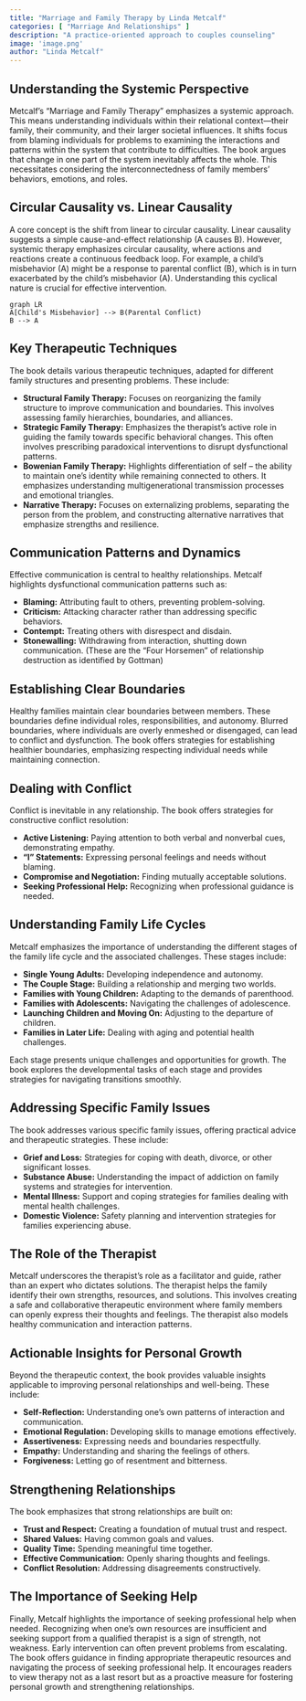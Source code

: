 ```yaml
---
title: "Marriage and Family Therapy by Linda Metcalf"
categories: [ "Marriage And Relationships" ]
description: "A practice-oriented approach to couples counseling"
image: 'image.png'
author: "Linda Metcalf"
---
```

## Understanding the Systemic Perspective

Metcalf's "Marriage and Family Therapy" emphasizes a systemic approach. This means understanding individuals within their relational context—their family, their community, and their larger societal influences.  It shifts focus from blaming individuals for problems to examining the interactions and patterns within the system that contribute to difficulties.  The book argues that change in one part of the system inevitably affects the whole. This necessitates considering the interconnectedness of family members' behaviors, emotions, and roles.


## Circular Causality vs. Linear Causality

A core concept is the shift from linear to circular causality.  Linear causality suggests a simple cause-and-effect relationship (A causes B).  However, systemic therapy emphasizes circular causality, where actions and reactions create a continuous feedback loop.  For example, a child's misbehavior (A) might be a response to parental conflict (B), which is in turn exacerbated by the child's misbehavior (A).  Understanding this cyclical nature is crucial for effective intervention.

```mermaid
graph LR
A[Child's Misbehavior] --> B(Parental Conflict)
B --> A
```

## Key Therapeutic Techniques

The book details various therapeutic techniques, adapted for different family structures and presenting problems.  These include:

* **Structural Family Therapy:**  Focuses on reorganizing the family structure to improve communication and boundaries. This involves assessing family hierarchies, boundaries, and alliances.
* **Strategic Family Therapy:**  Emphasizes the therapist's active role in guiding the family towards specific behavioral changes.  This often involves prescribing paradoxical interventions to disrupt dysfunctional patterns.
* **Bowenian Family Therapy:**  Highlights differentiation of self – the ability to maintain one's identity while remaining connected to others.  It emphasizes understanding multigenerational transmission processes and emotional triangles.
* **Narrative Therapy:**  Focuses on externalizing problems, separating the person from the problem, and constructing alternative narratives that emphasize strengths and resilience.

## Communication Patterns and Dynamics

Effective communication is central to healthy relationships.  Metcalf highlights dysfunctional communication patterns such as:

* **Blaming:**  Attributing fault to others, preventing problem-solving.
* **Criticism:**  Attacking character rather than addressing specific behaviors.
* **Contempt:**  Treating others with disrespect and disdain.
* **Stonewalling:**  Withdrawing from interaction, shutting down communication. (These are the "Four Horsemen" of relationship destruction as identified by Gottman)


## Establishing Clear Boundaries

Healthy families maintain clear boundaries between members. These boundaries define individual roles, responsibilities, and autonomy.  Blurred boundaries, where individuals are overly enmeshed or disengaged, can lead to conflict and dysfunction.  The book offers strategies for establishing healthier boundaries, emphasizing respecting individual needs while maintaining connection.

##  Dealing with Conflict

Conflict is inevitable in any relationship.  The book offers strategies for constructive conflict resolution:

* **Active Listening:**  Paying attention to both verbal and nonverbal cues, demonstrating empathy.
* **"I" Statements:**  Expressing personal feelings and needs without blaming.
* **Compromise and Negotiation:**  Finding mutually acceptable solutions.
* **Seeking Professional Help:**  Recognizing when professional guidance is needed.


##  Understanding Family Life Cycles

Metcalf emphasizes the importance of understanding the different stages of the family life cycle and the associated challenges.  These stages include:

* **Single Young Adults:**  Developing independence and autonomy.
* **The Couple Stage:**  Building a relationship and merging two worlds.
* **Families with Young Children:**  Adapting to the demands of parenthood.
* **Families with Adolescents:**  Navigating the challenges of adolescence.
* **Launching Children and Moving On:**  Adjusting to the departure of children.
* **Families in Later Life:**  Dealing with aging and potential health challenges.

Each stage presents unique challenges and opportunities for growth. The book explores the developmental tasks of each stage and provides strategies for navigating transitions smoothly.


##  Addressing Specific Family Issues

The book addresses various specific family issues, offering practical advice and therapeutic strategies.  These include:

* **Grief and Loss:**  Strategies for coping with death, divorce, or other significant losses.
* **Substance Abuse:**  Understanding the impact of addiction on family systems and strategies for intervention.
* **Mental Illness:**  Support and coping strategies for families dealing with mental health challenges.
* **Domestic Violence:**  Safety planning and intervention strategies for families experiencing abuse.


## The Role of the Therapist

Metcalf underscores the therapist's role as a facilitator and guide, rather than an expert who dictates solutions.  The therapist helps the family identify their own strengths, resources, and solutions.  This involves creating a safe and collaborative therapeutic environment where family members can openly express their thoughts and feelings. The therapist also models healthy communication and interaction patterns.


##  Actionable Insights for Personal Growth

Beyond the therapeutic context, the book provides valuable insights applicable to improving personal relationships and well-being.  These include:

* **Self-Reflection:**  Understanding one's own patterns of interaction and communication.
* **Emotional Regulation:**  Developing skills to manage emotions effectively.
* **Assertiveness:**  Expressing needs and boundaries respectfully.
* **Empathy:**  Understanding and sharing the feelings of others.
* **Forgiveness:**  Letting go of resentment and bitterness.

##  Strengthening Relationships

The book emphasizes that strong relationships are built on:

* **Trust and Respect:**  Creating a foundation of mutual trust and respect.
* **Shared Values:**  Having common goals and values.
* **Quality Time:**  Spending meaningful time together.
* **Effective Communication:**  Openly sharing thoughts and feelings.
* **Conflict Resolution:**  Addressing disagreements constructively.


##  The Importance of Seeking Help

Finally, Metcalf highlights the importance of seeking professional help when needed.  Recognizing when one's own resources are insufficient and seeking support from a qualified therapist is a sign of strength, not weakness. Early intervention can often prevent problems from escalating.  The book offers guidance in finding appropriate therapeutic resources and navigating the process of seeking professional help.  It encourages readers to view therapy not as a last resort but as a proactive measure for fostering personal growth and strengthening relationships.

